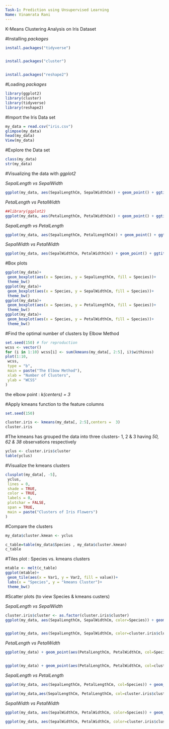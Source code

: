 ---
Task-1: Prediction using Unsupervised Learning
Name: Vinamrata Rani
---

K-Means Clustering Analysis on Iris Dataset




#Installing *packages*

```{r}
install.packages("tidyverse")


install.packages("cluster")


install.packages("reshape2")
```



#Loading *packages*
```{r}
library(ggplot2)
library(cluster)
library(tidyverse)
library(reshape2)
```


#Import the Iris Data set
```{r}
my_data = read.csv("iris.csv")
glimpse(my_data)
head(my_data)
View(my_data)

```



#Explore the Data set
```{r}
class(my_data)
str(my_data)
```


#Visualizing the data with *ggplot2*

*SepalLength vs SepalWidth*

```{r}
ggplot(my_data, aes(SepalLengthCm, SepalWidthCm)) + geom_point() + ggtitle(" Iris scatter plot (SepalLength vs SepalWidth)")
```


*PetalLength vs PetalWidth*
```{r}
##library(ggplot2)
ggplot(my_data, aes(PetalLengthCm, PetalWidthCm)) + geom_point() + ggtitle(" Iris scatter plot (PetalLength vs PetalWidth)")
```




*SepalLength vs PetalLength*

```{r}
ggplot(my_data, aes(SepalLengthCm, PetalLengthCm)) + geom_point() + ggtitle(" Iris scatter plot (SepalLength vs PetalLength)")
```





*SepalWidth vs PetalWidth*

```{r}
ggplot(my_data, aes(SepalWidthCm, PetalWidthCm)) + geom_point() + ggtitle(" Iris scatter plot (SepalWidth vs PetalWidth)")
```





#Box plots

```{r}
ggplot(my_data)+
 geom_boxplot(aes(x = Species, y = SepalLengthCm, fill = Species))+
 theme_bw()
ggplot(my_data)+
 geom_boxplot(aes(x = Species, y = SepalWidthCm, fill = Species))+
 theme_bw()
ggplot(my_data)+
 geom_boxplot(aes(x = Species, y = PetalLengthCm, fill = Species))+
 theme_bw()
ggplot(my_data)+
 geom_boxplot(aes(x = Species, y = PetalWidthCm, fill = Species))+
 theme_bw()
```





#Find the optimal number of clusters by Elbow Method


```{r}
set.seed(150) # for reproduction
wcss <- vector()
for (i in 1:10) wcss[i] <- sum(kmeans(my_data[, 2:5], i)$withinss)
plot(1:10,
 wcss,
 type = "b",
 main = paste("The Elbow Method"),
 xlab = "Number of Clusters",
 ylab = "WCSS"
)
```
the elbow point : *k(centers) = 3*






#Apply kmeans function to the feature columns


```{r}
set.seed(150)

cluster.iris <- kmeans(my_data[, 2:5],centers =  3)
cluster.iris
```
#The kmeans has grouped the data into three clusters- 1, 2 & 3 having *50, 62 & 38* observations respectively

```{r}
yclus <- cluster.iris$cluster
table(yclus)
```


#Visualize the kmeans clusters


```{r}
clusplot(my_data[, -5],
 yclus,
 lines = 0,
 shade = TRUE,
 color = TRUE,
 labels = 0,
 plotchar = FALSE,
 span = TRUE,
 main = paste("Clusters of Iris Flowers")
)
```


#Compare the clusters


```{r}
my_data$cluster.kmean <- yclus

c_table=table(my_data$Species , my_data$cluster.kmean)
c_table
```





#Tiles plot : Species vs. kmeans clusters

```{r}
mtable <- melt(c_table)
ggplot(mtable)+
 geom_tile(aes(x = Var1, y = Var2, fill = value))+
 labs(x = "Species", y = "kmeans Cluster")+
 theme_bw()
```



#Scatter plots (to view Species & kmeans custers)


*SepalLength vs SepalWidth*

```{r}
cluster.iris$cluster <- as.factor(cluster.iris$cluster)
ggplot(my_data, aes(SepalLengthCm, SepalWidthCm, color=Species)) + geom_point() + ggtitle(" Iris scatter plot (SepalLength vs SepalWidth) - Species") + theme_bw()


ggplot(my_data, aes(SepalLengthCm, SepalWidthCm, color=cluster.iris$cluster)) + geom_point() + ggtitle("Iris  Kmeans cluster plot") + theme_bw()

```



*PetalLength vs PetalWidth*
```{r}
ggplot(my_data) + geom_point(aes(PetalLengthCm, PetalWidthCm, col=Species)) + ggtitle(" Iris scatter plot (PetalLength vs PetalWidth)")


ggplot(my_data) + geom_point(aes(PetalLengthCm, PetalWidthCm, col=cluster.iris$cluster)) + ggtitle("Iris  Kmeans cluster plot") 

```


*SepalLength vs PetalLength*
```{r}
ggplot(my_data, aes(SepalLengthCm, PetalLengthCm, col=Species)) + geom_point() + ggtitle(" Iris scatter plot (SepalLength vs PetalLength)")

ggplot(my_data,aes(SepalLengthCm, PetalLengthCm, col=cluster.iris$cluster)) + geom_point() + ggtitle("Iris  Kmeans cluster plot")
```




*SepalWidth vs PetalWidth*
```{r}
ggplot(my_data, aes(SepalWidthCm, PetalWidthCm, color=Species)) + geom_point() + ggtitle(" Iris scatter plot (SepalWidth vs PetalWidth)")

ggplot(my_data, aes(SepalWidthCm, PetalWidthCm, color=cluster.iris$cluster)) + geom_point() + ggtitle(" Iris  Kmeans cluster plot")
```




